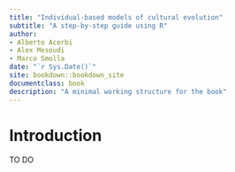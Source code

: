 ```yaml
--- 
title: "Individual-based models of cultural evolution"
subtitle: "A step-by-step guide using R"
author: 
- Alberto Acerbi
- Alex Mesoudi
- Marco Smolla
date: "`r Sys.Date()`"
site: bookdown::bookdown_site
documentclass: book
description: "A minimal working structure for the book"
---
```


# Introduction

TO DO